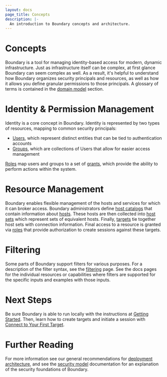```yaml
---
layout: docs
page_title: Concepts
description: |-
  An introduction to Boundary concepts and architecture.
---
```


# Concepts

Boundary is a tool for managing identity-based access for modern, dynamic
infrastructure. Just as infrastructure itself can be complex, at first glance
Boundary can seem complex as well. As a result, it's helpful to understand how
Boundary organizes security principals and resources, as well as how it allows
you define granular permissions to those principals. A glossary of terms is
contained in the [domain model](/docs/concepts/domain-model) section.

# Identity & Permission Management

Identity is a core concept in Boundary. Identity is represented by two types of
resources, mapping to common security principals:

- [Users](/docs/concepts/domain-model/users), which represent distinct entities
  that can be tied to authentication accounts
- [Groups](/docs/concepts/domain-model/groups), which are collections of Users
  that allow for easier access management

[Roles](/docs/concepts/domain-model/roles) map users and groups to a set of
[grants](/docs/concepts/security/permissions), which provide the ability to
perform actions within the system.

# Resource Management

Boundary enables flexible management of the hosts and services for which it can
broker access. Boundary administrators define [host
catalogs](/docs/concepts/domain-model/host-catalogs) that contain information
about [hosts](/docs/concepts/domain-model/hosts). These hosts are then collected
into [host sets](/docs/concepts/domain-model/host-sets) which represent sets of
equivalent hosts. Finally, [targets](/docs/concepts/domain-model/targets) tie
together host sets with connection information. Final access to a resource is
granted via [roles](/docs/concepts/domain-model/roles) that provide
authorization to create sessions against these targets.

# Filtering

Some parts of Boundary support filters for various purposes. For a description
of the filter syntax, see the [filtering](/docs/concepts/filtering) page. See
the docs pages for the individual resources or capabilities where filters are
supported for the specific inputs and examples with those inputs.

# Next Steps

Be sure Boundary is able to run locally with the instructions at [Getting
Started](/docs/getting-started). Then, learn how to create targets and initiate
a session with [Connect to Your First
Target](/docs/getting-started/connect-to-target).

# Further Reading

For more information see our general recommendations for [deployment
architecture](/docs/installing/high-availability), and see the [security
model](/docs/concepts/security) documentation for an explanation of the security
foundations of Boundary.
